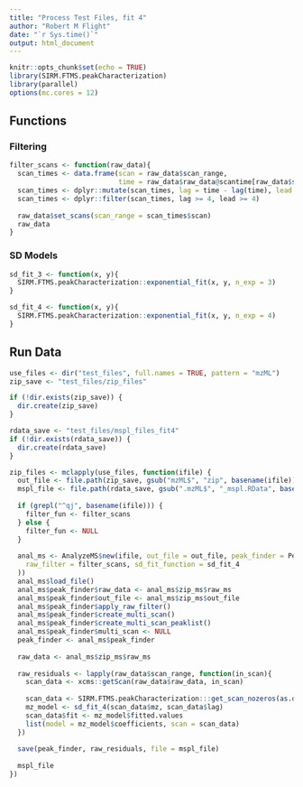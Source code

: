 ```yaml
---
title: "Process Test Files, fit 4"
author: "Robert M Flight"
date: "`r Sys.time()`"
output: html_document
---
```


```r
knitr::opts_chunk$set(echo = TRUE)
library(SIRM.FTMS.peakCharacterization)
library(parallel)
options(mc.cores = 12)
```

## Functions

### Filtering

```r
filter_scans <- function(raw_data){
  scan_times <- data.frame(scan = raw_data$scan_range, 
                           time = raw_data$raw_data@scantime[raw_data$scan_range])
  scan_times <- dplyr::mutate(scan_times, lag = time - lag(time), lead = lead(time) - time)
  scan_times <- dplyr::filter(scan_times, lag >= 4, lead >= 4)
  
  raw_data$set_scans(scan_range = scan_times$scan)
  raw_data
}
```

### SD Models

```r
sd_fit_3 <- function(x, y){
  SIRM.FTMS.peakCharacterization::exponential_fit(x, y, n_exp = 3)
}

sd_fit_4 <- function(x, y){
  SIRM.FTMS.peakCharacterization::exponential_fit(x, y, n_exp = 4)
}
```

## Run Data

```r
use_files <- dir("test_files", full.names = TRUE, pattern = "mzML")
zip_save <- "test_files/zip_files"

if (!dir.exists(zip_save)) {
  dir.create(zip_save)
}

rdata_save <- "test_files/mspl_files_fit4"
if (!dir.exists(rdata_save)) {
  dir.create(rdata_save)
}

zip_files <- mclapply(use_files, function(ifile) {
  out_file <- file.path(zip_save, gsub("mzML$", "zip", basename(ifile)))
  mspl_file <- file.path(rdata_save, gsub(".mzML$", "_mspl.RData", basename(ifile)))
  
  if (grepl("^qj", basename(ifile))) {
    filter_fun <- filter_scans
  } else {
    filter_fun <- NULL
  }
  
  anal_ms <- AnalyzeMS$new(ifile, out_file = out_file, peak_finder = PeakFinder$new(
    raw_filter = filter_scans, sd_fit_function = sd_fit_4
  ))
  anal_ms$load_file()
  anal_ms$peak_finder$raw_data <- anal_ms$zip_ms$raw_ms
  anal_ms$peak_finder$out_file <- anal_ms$zip_ms$out_file
  anal_ms$peak_finder$apply_raw_filter()
  anal_ms$peak_finder$create_multi_scan()
  anal_ms$peak_finder$create_multi_scan_peaklist()
  anal_ms$peak_finder$multi_scan <- NULL
  peak_finder <- anal_ms$peak_finder
  
  raw_data <- anal_ms$zip_ms$raw_ms
  
  raw_residuals <- lapply(raw_data$scan_range, function(in_scan){
    scan_data <- xcms::getScan(raw_data$raw_data, in_scan)
    
    scan_data <- SIRM.FTMS.peakCharacterization:::get_scan_nozeros(as.data.frame(scan_data))
    mz_model <- sd_fit_4(scan_data$mz, scan_data$lag)
    scan_data$fit <- mz_model$fitted.values
    list(model = mz_model$coefficients, scan = scan_data)
  })
  
  save(peak_finder, raw_residuals, file = mspl_file)
  
  mspl_file
})
```

